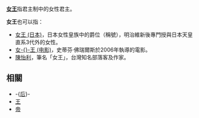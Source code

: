 '''[[女王|女王]]'''指君主制中的女性君主。

'''女王'''也可以指：
*[[女王_(日本)|女王 (日本)]]，日本女性皇族中的爵位（稱號），明治維新後專門授與日本天皇直系3代外的女性。
*[[英女皇_(電影)|女-{}-王 (电影)]]，史蒂芬·佛瑞爾斯於2006年執導的電影。
*[[陳怡利|陳怡利]]，筆名「女王」，台灣知名部落客及作家。

==相關==
*-{[[后|后]]}-
*[[王|王]]
*[[帝|帝]]

{{DEFAULTSORT:N女王}}
{{disambig|Cat=二字消歧义}}